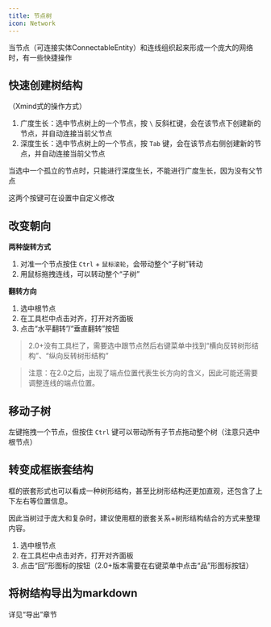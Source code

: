 ```yaml
---
title: 节点树
icon: Network
---
```


当节点（可连接实体ConnectableEntity）和连线组织起来形成一个庞大的网络时，有一些快捷操作

## 快速创建树结构

（Xmind式的操作方式）

1. 广度生长：选中节点树上的一个节点，按 `\` 反斜杠键，会在该节点下创建新的节点，并自动连接当前父节点
2. 深度生长：选中节点树上的一个节点，按 `Tab` 键，会在该节点右侧创建新的节点，并自动连接当前父节点

当选中一个孤立的节点时，只能进行深度生长，不能进行广度生长，因为没有父节点

这两个按键可在设置中自定义修改

## 改变朝向

**两种旋转方式**

1. 对准一个节点按住 `Ctrl` + `鼠标滚轮`，会带动整个“子树”转动
2. 用鼠标拖拽连线，可以转动整个“子树”

**翻转方向**

1. 选中根节点
2. 在工具栏中点击对齐，打开对齐面板
3. 点击“水平翻转”/“垂直翻转”按钮

> 2.0+没有工具栏了，需要选中跟节点然后右键菜单中找到“横向反转树形结构”、“纵向反转树形结构”

> 注意：在2.0之后，出现了端点位置代表生长方向的含义，因此可能还需要调整连线的端点位置。


## 移动子树

左键拖拽一个节点，但按住 `Ctrl` 键可以带动所有子节点拖动整个树（注意只选中根节点）

## 转变成框嵌套结构

框的嵌套形式也可以看成一种树形结构，甚至比树形结构还更加直观，还包含了上下左右等位置信息。

因此当树过于庞大和复杂时，建议使用框的嵌套关系+树形结构结合的方式来整理内容。

1. 选中根节点
2. 在工具栏中点击对齐，打开对齐面板
3. 点击“回”形图标的按钮（2.0+版本需要在右键菜单中点击“品”形图标按钮）

## 将树结构导出为markdown

详见“导出”章节
